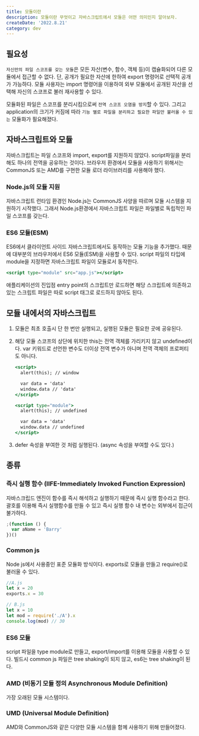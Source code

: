 ```yaml
---
title: 모듈이란
description: 모듈이란 무엇이고 자바스크립트에서 모듈은 어떤 의미인지 알아보자.
createDate: '2022.8.21'
category: dev
---
```


## 필요성

`자신만의 파일 스코프를 갖는 모듈`은 모든 자산(변수, 함수, 객체 등)이 캡슐화되어 다른 모듈에서 접근할 수 없다. 단, 공개가 필요한 자산에 한하여 export 명령어로 선택적 공개가 가능하다. 모듈 사용자는 import 명령어을 이용하여 외부 모듈에서 공개된 자산을 선택해 자신의 스코프로 불러 재사용할 수 있다.

모듈화된 파일은 스코프를 분리시킴으로써 `전역 스코프 오염을 방지`할 수 있다. 그리고 application의 크기가 커짐에 따라 `기능 별로 파일을 분리하고 필요한 파일만 불러올 수 있는` 모듈화가 필요해졌다.

## 자바스크립트와 모듈

자바스크립트는 파일 스코프와 import, export를 지원하지 않았다. script파일을 분리해도 하나의 전역을 공유하는 것이다. 브라우저 환경에서 모듈을 사용하기 위해서는 CommonJS 또는 AMD를 구현한 모듈 로더 라이브러리를 사용해야 했다.

### Node.js의 모듈 지원

자바스크립트 런타임 환경인 Node.js는 CommonJS 사양을 따르며 모듈 시스템을 지원하기 시작했다. 그래서 Node.js환경에서 자바스크립트 파일은 파일별로 독립적인 파일 스코프를 갖는다.

### ES6 모듈(ESM)

ES6에서 클라이언트 사이드 자바스크립트에서도 동작하는 모듈 기능을 추가했다. 때문에 대부분의 브라우저에서 ES6 모듈(ESM)을 사용할 수 있다. script 파일의 타입에 module을 지정하면 자바스크립트 파일이 모듈로서 동작한다.

```jsx
<script type="module" src="app.js"></script>
```

애플리케이션의 진입점 entry point의 스크립트만 로드하면 해당 스크립트에 의존하고 있는 스크립트 파일은 따로 script 태그로 로드하지 않아도 된다.

## 모듈 내에서의 자바스크립트

1. 모듈은 최초 호출시 단 한 번만 실행되고, 실행된 모듈은 필요한 곳에 공유된다.
2. 해당 모듈 스코프의 상단에 위치한 this는 전역 객체를 가리키지 않고 undefined이다. var 키워드로 선언한 변수도 더이상 전역 변수가 아니며 전역 객체의 프로퍼티도 아니다.

   ```jsx
   <script>
     alert(this); // window

     var data = 'data'
     window.data // 'data'
   </script>

   <script type="module">
     alert(this); // undefined

     var data = 'data'
     window.data // undefined
   </script>
   ```

3. defer 속성을 부여한 것 처럼 실행된다. (async 속성을 부여할 수도 있다.)

## 종류

### 즉시 실행 함수 (IIFE-Immediately Invoked Function Expression)

자바스크립드 엔진이 함수를 즉시 해석하고 실행하기 때문에 즉시 실행 함수라고 한다. 괄호를 이용해 즉시 실행함수를 만들 수 있고 즉시 실행 함수 내 변수는 외부에서 접근이 불가하다.

```jsx
;(function () {
  var aName = 'Barry'
})()
```

### Common js

Node js에서 사용중인 표준 모듈화 방식이다. exports로 모듈을 만들고 require()로 불러올 수 있다.

```jsx
//A.js
let x = 20
exports.x = 30
```

```jsx
// B.js
let x = 10
let mod = require('./A').x
console.log(mod) // 30
```

### ES6 모듈

script 파일을 type module로 만들고, export/import를 이용해 모듈을 사용할 수 있다. 빌드시 common js 파일은 tree shaking이 되지 않고, es6는 tree shaking이 된다.

### AMD (비동기 모듈 정의 Asynchronous Module Definition)

가장 오래된 모듈 시스템이다.

### UMD (Universal Module Definition)

AMD와 CommonJS와 같은 다양한 모듈 시스템을 함께 사용하기 위해 만들어졌다.
